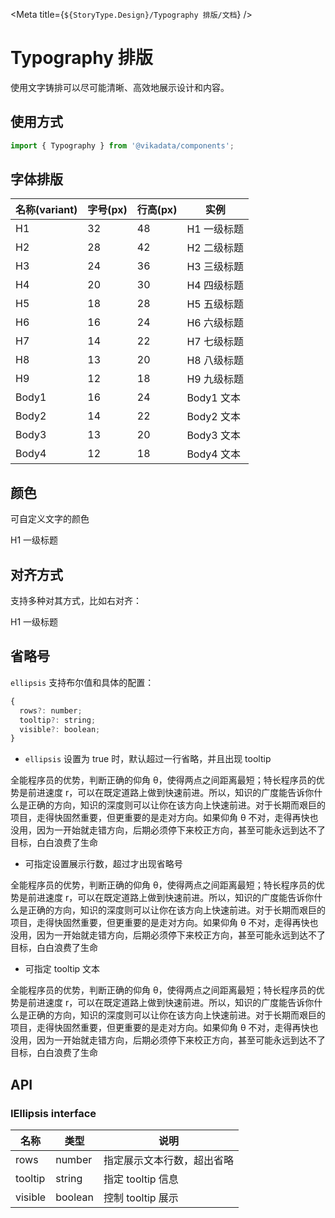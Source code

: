
<Meta title={`${StoryType.Design}/Typography 排版/文档`} />

# Typography 排版

使用文字铸排可以尽可能清晰、高效地展示设计和内容。

## 使用方式

```jsx
import { Typography } from '@vikadata/components';
```

## 字体排版

| 名称(variant)| 字号(px)| 行高(px)  | 实例 |
|----------|--------|-----------|------|
| H1       | 32     | 48        | <Typography variant='h1'>H1 一级标题</Typography> |
| H2       | 28     | 42        | <Typography variant='h2'>H2 二级标题</Typography> |
| H3       | 24     | 36        |	<Typography variant='h3'>H3 三级标题</Typography> |
| H4    	 | 20     | 30        | <Typography variant='h4'>H4 四级标题</Typography> |
| H5       | 18     | 28        | <Typography variant='h5'>H5 五级标题</Typography> |
| H6    	 | 16	    | 24        | <Typography variant='h6'>H6 六级标题</Typography> |
| H7       | 14     | 22        | <Typography variant='h7'>H7 七级标题</Typography> |
| H8       | 13     | 20        | <Typography variant='h8'>H8 八级标题</Typography> |
| H9       | 12     | 18        | <Typography variant='h9'>H9 九级标题</Typography> |
| Body1    | 16     | 24        | <Typography variant='body1'>Body1 文本</Typography> |
| Body2    | 14     | 22        | <Typography variant='body2'>Body2 文本</Typography> |
| Body3    | 13     | 20        | <Typography variant='body3'>Body3 文本</Typography> |
| Body4    | 12     | 18        | <Typography variant='body4'>Body4 文本</Typography> |


## 颜色

可自定义文字的颜色

<Canvas>
<ThemeToggle>
<Typography variant="h1" color={colors.textBrandDefault}>
  H1 一级标题
</Typography>
</ThemeToggle>
</Canvas>


## 对齐方式

支持多种对其方式，比如右对齐：

<Canvas>
<ThemeToggle>
<Typography variant="h1" align="right">
  H1 一级标题
</Typography>
</ThemeToggle>
</Canvas>

## 省略号

`ellipsis` 支持布尔值和具体的配置：

```javascript
{
  rows?: number;
  tooltip?: string;
  visible?: boolean;
}
```

- `ellipsis` 设置为 true 时，默认超过一行省略，并且出现 tooltip

<Canvas>
<ThemeToggle>
<Typography variant="body1" ellipsis>
  全能程序员的优势，判断正确的仰角 θ，使得两点之间距离最短；特长程序员的优势是前进速度 r，可以在既定道路上做到快速前进。所以，知识的广度能告诉你什么是正确的方向，知识的深度则可以让你在该方向上快速前进。对于长期而艰巨的项目，走得快固然重要，但更重要的是走对方向。如果仰角 θ 不对，走得再快也没用，因为一开始就走错方向，后期必须停下来校正方向，甚至可能永远到达不了目标，白白浪费了生命
</Typography>
</ThemeToggle>
</Canvas>

- 可指定设置展示行数，超过才出现省略号

<Canvas>
<ThemeToggle>
<Typography variant="body1" ellipsis={{ rows: 3 }}>
  全能程序员的优势，判断正确的仰角 θ，使得两点之间距离最短；特长程序员的优势是前进速度 r，可以在既定道路上做到快速前进。所以，知识的广度能告诉你什么是正确的方向，知识的深度则可以让你在该方向上快速前进。对于长期而艰巨的项目，走得快固然重要，但更重要的是走对方向。如果仰角 θ 不对，走得再快也没用，因为一开始就走错方向，后期必须停下来校正方向，甚至可能永远到达不了目标，白白浪费了生命
</Typography>
</ThemeToggle>
</Canvas>

- 可指定 tooltip 文本

<Canvas>
<ThemeToggle>
<Typography variant="body1" ellipsis={{ tooltip: '知识广度 vs 知识深度' }}>
  全能程序员的优势，判断正确的仰角 θ，使得两点之间距离最短；特长程序员的优势是前进速度 r，可以在既定道路上做到快速前进。所以，知识的广度能告诉你什么是正确的方向，知识的深度则可以让你在该方向上快速前进。对于长期而艰巨的项目，走得快固然重要，但更重要的是走对方向。如果仰角 θ 不对，走得再快也没用，因为一开始就走错方向，后期必须停下来校正方向，甚至可能永远到达不了目标，白白浪费了生命
</Typography>
</ThemeToggle>
</Canvas>

## API

<ArgsTable of={Typography} />

### IEllipsis interface

| 名称      | 类型 | 说明 |
|----------|--------|--------|
| rows     | number |指定展示文本行数，超出省略|
| tooltip  | string  |指定 tooltip 信息 |
| visible  | boolean | 控制 tooltip 展示 |


